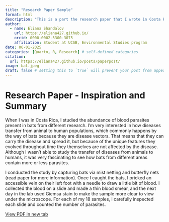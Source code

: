 ```yaml
---
title: "Research Paper Sample"
format: html 
description: "This is a part the research paper that I wrote in Costa Rica, where I studied the abundance of parasites in bat blood."
author:
  - name: Eliana Shandalov
    url: https://eliana427.github.io/
    orcid: 0000-0002-5300-3075
    affiliation: Student at UCSB, Environmental Studies program
date: 06-01-2025
categories: [Quarto, R, Research] # self-defined categories
citation: 
  url: https://eliana427.github.io/posts/paperpost/ 
image: bat.jpeg
draft: false # setting this to `true` will prevent your post from appearing on your listing page until you're ready!
---
```


# Research Paper - Inspiration and Summary

When I was in Costa Rica, I studied the abundance of blood parasites present in bats from different research. I'm very interested in how diseases transfer from animal to human populations, which commonly happens by the way of bats because they are disease vectors. That means that they can carry the disease and spread it, but because of the unique features they evolved throughout time they themselves are not affected by the disease. Although I wasn't able to study the transfer of diseases from animals to humans, it was very fascinating to see how bats from different areas contain more or less parasites.

I conducted the study by capturing bats via mist netting and butterfly nets (read paper for more information). Once I caught the bats, I pricked an accessible vein on their left foot with a needle to draw a little bit of blood. I collected the blood on a slide and made a thin blood smear, and the next day in the lab used Giemsa stain to make the sample more clear to view under the microscope. For each of my 18 samples, I carefully inspected each slide and counted the number of parasites.

<a href="bat.pdf" target="_blank">View PDF in new tab</a>
